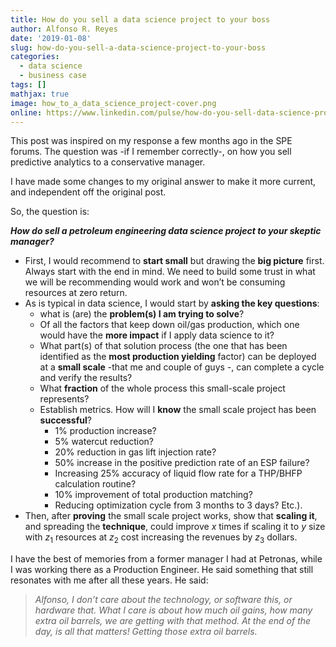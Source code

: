 ```yaml
---
title: How do you sell a data science project to your boss
author: Alfonso R. Reyes
date: '2019-01-08'
slug: how-do-you-sell-a-data-science-project-to-your-boss
categories:
  - data science
  - business case
tags: []
mathjax: true
image: how_to_a_data_science_project-cover.png
online: https://www.linkedin.com/pulse/how-do-you-sell-data-science-project-your-boss-alfonso-r-reyes/
---
```



<!-- [![](/img/how_to_a_data_science_project-cover.png)](/img/how_to_a_data_science_project-cover.png) -->

This post was inspired on my response a few months ago in the SPE forums. The question was -if I remember correctly-, on how you sell predictive analytics to a conservative manager.

I have made some changes to my original answer to make it more current, and independent off the original post.

So, the question is: 

***How do sell a petroleum engineering data science project to your skeptic manager?***

* First, I would recommend  to **start small** but drawing the **big picture** first. Always start with the end in mind. We need to build some trust in what we will be recommending would work and won't be consuming resources at zero return.
* As is typical in data science, I would start by **asking the key questions**: 
  * what is (are) the **problem(s) I am trying to solve**? 
  * Of all the factors that keep down oil/gas production, which one would have the **more impact** if I apply data science to it? 
  * What part(s) of that solution process (the one that has been identified as the **most production yielding** factor) can be deployed at a **small scale** -that me and couple of guys -, can complete a cycle and verify the results? 
  * What **fraction** of the whole process this small-scale project represents? 
  * Establish metrics. How will I **know** the small scale project has been **successful**? 
    * 1% production increase? 
    * 5% watercut reduction? 
    * 20% reduction in gas lift injection rate? 
    * 50% increase in the positive prediction rate of an ESP failure? 
    * Increasing 25% accuracy of liquid flow rate for a THP/BHFP calculation routine? 
    * 10% improvement of total production matching? 
    * Reducing optimization cycle from 3 months to 3 days? Etc.). 
* Then, after **proving** the small scale project works, show that **scaling it**, and spreading the **technique**, could improve $x$ times if scaling it to  $y$ size with $z_1$ resources at $z_2$ cost increasing the revenues by $z_3$ dollars. 

I have the best of memories from a former manager I had at Petronas, while I was working there as a Production Engineer. He said something that still resonates with me after all these years. He said: 

>  *Alfonso, I don't care about the technology, or software this, or hardware that. What I care is about how much oil gains, how many extra oil barrels, we are getting with that method. At the end of the day, is all that matters! Getting those extra oil barrels.*